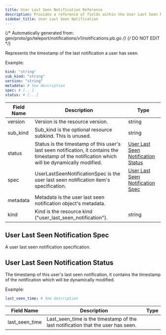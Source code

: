 ```yaml
---
title: User Last Seen Notification Reference
description: Provides a reference of fields within the User Last Seen Notification resource, which you can manage with tctl.
sidebar_title: User Last Seen Notification
---
```

{/* Automatically generated from: gen/proto/go/teleport/notifications/v1/notifications.pb.go */}
{/* DO NOT EDIT */}

Represents the timestamp of the last notification a user has seen.

Example:

```yaml
kind: "string"
sub_kind: "string"
version: "string"
metadata: # See description
spec: # [...]
status: # [...]
```
|Field Name|Description|Type|
|---|---|---|
|version|Version is the resource version.|string|
|sub_kind|Sub_kind is the optional resource subkind. This is unused.|string|
|status|Status is the timestamp of this user's last seen notification, it contains the timestamp of the notification which will be dynamically modified.|[User Last Seen Notification Status](#user-last-seen-notification-status)|
|spec|UserLastSeenNotificationSpec is the user last seen notification item's specification.|[User Last Seen Notification Spec](#user-last-seen-notification-spec)|
|metadata|Metadata is the user last seen notification object's metadata.||
|kind|Kind is the resource kind ("user_last_seen_notification").|string|

## User Last Seen Notification Spec

A user last seen notification specification.


## User Last Seen Notification Status

The timestamp of this user's last seen notification, it contains the timestamp of the notification which will be dynamically modified.


Example:

```yaml
last_seen_time: # See description
```

|Field Name|Description|Type|
|---|---|---|
|last_seen_time|Last_seen_time is the timestamp of the last notification that the user has seen.||

